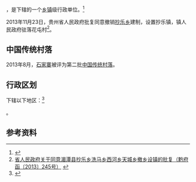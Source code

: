 {{中国乡级行政区|52/03/28/204/000}}

'''{{PAGENAMEBASE}}'''，是{{PRC admin/fullname|52/03/28/204/000|3}}下辖的一个[[乡镇|乡镇]]级行政单位。<ref>{{PRC admin/ref sgc|{{PRC admin/parent|52/03/28/204/000}}}}</ref>

2013年11月23日，贵州省人民政府批复同意撤销[[抄乐乡|抄乐乡]]建制，设置抄乐镇，镇人民政府驻落花屯村<ref>[http://www.gzgov.gov.cn/xxgk/zfxxgkpt/szfxxgkml/201507/t20150703_304014.html 省人民政府关于同意湄潭县抄乐乡洗马乡西河乡天城乡撤乡设镇的批复（黔府函〔2013〕245号）] {{webarchive|url=https://web.archive.org/web/20170902224822/http://www.gzgov.gov.cn/xxgk/zfxxgkpt/szfxxgkml/201507/t20150703_304014.html |date=2017-09-02 }}</ref>。

==中国传统村落==
2013年8月，[[石家寨|石家寨]]被评为第二批[[中国传统村落|中国传统村落]]。

== 行政区划 ==

{{PAGENAMEBASE}}下辖以下地区：<ref>{{PRC admin/ref sgc|52/03/28/204/000}}</ref>

{{PRC admin/children|52/03/28/204/000}}。

== 参考资料 ==

{{reflist}}

{{行政区划小作品}}
{{PRC admin/navcat|52/03/28/204/000}}